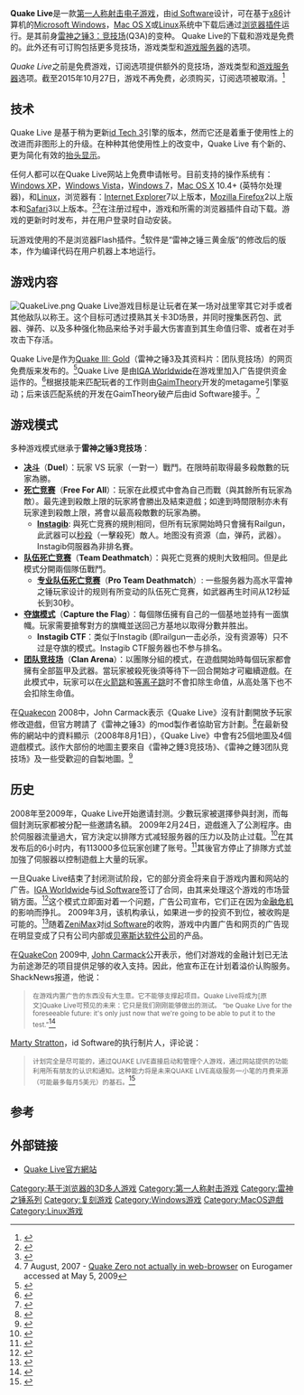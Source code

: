 {{NoteTA|G1=Games}}
{{Infobox VG
|title = Quake Live
| image = File:Quakelive logo 300.png
|platforms = [[微软|微软]][[Windows|Windows]] (Steam)，[[Mac_OS_X|Mac OS X]] (former)，[[Linux|Linux]] (former)<ref>[http://www.quakelive.com/#news/site_news/31851 QUAKE LIVE - News] {{Wayback|url=http://www.quakelive.com/#news/site_news/31851 |date=20090524174350 }} August 18, 2009</ref><ref>[http://www.tomshardware.com/news/quake-live-apple-linux-macosx,8495.html Quake Live Now on Linux and Mac OS X - Tom's Hardware] August 20, 2009</ref>
|developer = [[id_Software|id Software]]
|engine = [[id_Tech_3|id Tech 3]]（修改）
|genre = [[第一人称射击|第一人称射击]]
|modes = [[多人电子游戏|多人]]
}}
{{Portal|电子游戏|Gamepad.svg}}

'''Quake Live'''是一款[[第一人称射击|第一人称射击]][[电子游戏|电子游戏]]，由[[id_Software|id Software]]设计，可在基于[[x86|x86]]计算机的[[Microsoft_Windows|Microsoft Windows]]，[[Mac_OS_X|Mac OS X]]或[[Linux|Linux]]系统中下载后通过[[浏览器|浏览器]][[插件|插件]]运行。是其前身[[雷神之锤3|雷神之锤3：竞技场]](Q3A)的变种。
Quake Live的下载和游戏是免费的。此外还有可订购包括更多竞技场，游戏类型和[[游戏服务器|游戏服务器]]的选项。

''Quake Live''之前是免费游戏，订阅选项提供额外的竞技场，游戏类型和[[游戏服务器|游戏服务器]]选项。截至2015年10月27日，游戏不再免费，必须购买，订阅选项被取消。<ref name=pcgamer-quakelivenolongerfree>{{cite web|title=Quake Live is no longer free-to-play|url=http://www.pcgamer.com/quake-live-is-no-longer-free-to-play/|accessdate=October 28, 2015|date=October 27, 2015|archive-date=2017-11-16|archive-url=https://web.archive.org/web/20171116193007/http://www.pcgamer.com/quake-live-is-no-longer-free-to-play/|dead-url=no}}</ref>

== 技术 ==
Quake Live 是基于稍为更新[[id_Tech_3|id Tech 3]]引擎的版本，然而它还是着重于使用性上的改进而非图形上的升级。在种种其他使用性上的改变中，Quake Live 有个新的、更为简化有效的[[抬头显示器|抬头显示]]。

任何人都可以在Quake Live网站上免费申请帐号。目前支持的操作系统有：[[Windows_XP|Windows XP]]，[[Windows_Vista|Windows Vista]]，[[Windows_7|Windows 7]]，[[Mac_OS_X|Mac OS X]] 10.4+ (英特尔处理器)，和[[Linux|Linux]]，浏览器有：[[Internet_Explorer|Internet Explorer]]7以上版本，[[Mozilla_Firefox|Mozilla Firefox]]2以上版本和[[Safari|Safari]]3以上版本。<ref>{{cite web |url=http://pc.ign.com/articles/810/810595p1.html |title=Live at QuakeCon |author=Bozon |date=2007-08-03 |work=IGN |accessdate=2009-01-22 |archive-date=2008-07-06 |archive-url=https://web.archive.org/web/20080706235619/http://pc.ign.com/articles/810/810595p1.html |dead-url=no }}</ref><ref>{{cite web |url=http://www.joystiq.com/2009/02/25/carmack-quake-live-on-mac-linux-high-on-my-priority-list/ |title=Carmack: Quake Live on Mac, Linux 'high on my priority list' |author=Christopher Grant |date=2009-02-25 |accessdate=2009-02-26 |archive-url=https://web.archive.org/web/20090226151442/http://www.joystiq.com/2009/02/25/carmack-quake-live-on-mac-linux-high-on-my-priority-list/ |archive-date=2009-02-26 |dead-url=yes }}</ref>在注册过程中，游戏和所需的浏览器插件自动下载。游戏的更新时时发布，并在用户登录时自动安装。

玩游戏使用的不是浏览器Flash插件。<ref>7 August, 2007 - [http://www.eurogamer.net/articles/quake-zero-not-actually-in-web-browser Quake Zero not actually in web-browser] {{Wayback|url=http://www.eurogamer.net/articles/quake-zero-not-actually-in-web-browser |date=20090531115713 }} on Eurogamer accessed at May 5, 2009</ref>软件是“雷神之锤三黄金版”的修改后的版本，作为编译代码在用户机器上本地运行。

== 游戏内容 ==
[[File:QuakeLive.png|right]]
Quake Live游戏目标是让玩者在某一场对战里宰其它对手或者其他敌队以称王。这个目标可透过摸熟其关卡3D场景，并同时搜集医药包、武器、弹药、以及多种强化物品来给予对手最大伤害直到其生命值归零、或者在对手攻击下存活。

Quake Live是作为[[Quake_III_Arena|Quake III: Gold]]（雷神之锤3及其资料片：团队竞技场）的网页免费版来发布的。<ref>{{cite web |url=http://wire.ggl.com/2007/08/22/quakecon-2007-john-carmack-keynote-video/ |title=QuakeCon 2007: John Carmack keynote video |last=Ali |first=Mahmood |date=2007-08-22 |work=GGL Wire |accessdate=2009-01-22 |deadurl=yes |archiveurl=https://web.archive.org/web/20090201002224/http://wire.ggl.com/2007/08/22/quakecon-2007-john-carmack-keynote-video/ |archivedate=2009-02-01 }}</ref>Quake Live 是由[https://web.archive.org/web/20190416051819/http://www.igaworldwide.com/ IGA Worldwide]在游戏里加入广告提供资金运作的。<ref>{{cite web |url=http://www.joystiq.com/2008/02/20/gdc08-quake-zero-becomes-quake-live/ |title=GDC08: Quake Zero becomes Quake Live |last=Grant |first=Christopher |date=2008-02-20 |work=Joystiq |accessdate=2009-01-22 |archive-url=https://web.archive.org/web/20090130033633/http://www.joystiq.com/2008/02/20/gdc08-quake-zero-becomes-quake-live/ |archive-date=2009-01-30 |dead-url=yes }}</ref>根据技能来匹配玩者的工作则由[http://www.gaimtheory.com/ GaimTheory]{{Wayback|url=http://www.gaimtheory.com/ |date=20090510131353 }}开发的metagame引擎驱动；后来该匹配系统的开发在GaimTheory破产后由id Software接手。<ref>{{cite web |url=http://www.gaimtheory.com/portfolio/id_software |title=id Software |work=GaimTheory |accessdate=2009-01-22 |deadurl=yes |archiveurl=https://web.archive.org/web/20081226015736/http://www.gaimtheory.com/portfolio/id_software |archivedate=2008-12-26 }}</ref>

== 游戏模式 ==
多种游戏模式继承于'''雷神之锤3竞技场'''：

* '''[[决斗|决斗]]'''（'''Duel'''）：玩家 VS 玩家（一對一）戰鬥。在限時前取得最多殺敵數的玩家為勝。
* '''[[死亡竞赛|死亡竞赛]]'''（'''Free For All'''）：玩家在此模式中會為自己而戰（與其餘所有玩家為敵）。最先達到殺敵上限的玩家將會勝出及結束遊戲；如達到時間限制亦未有玩家達到殺敵上限，將會以最高殺敵數的玩家為勝。
** '''[[Instagib|Instagib]]''': 與死亡竞赛的規則相同，但所有玩家開始時只會擁有Railgun，此武器可以[[秒殺|秒殺]]（一擊殺死）敵人。地图没有资源（血，弹药，武器）。Instagib伺服器為非排名賽。
* '''[[队伍死亡竞赛|队伍死亡竞赛]]'''（'''Team Deathmatch'''）：與死亡竞赛的規則大致相同。但是此模式分開兩個隊伍戰鬥。
** '''[[专业队伍死亡竞赛|专业队伍死亡竞赛]]'''（'''Pro Team Deathmatch'''）: 一些服务器为高水平雷神之锤玩家设计的规则有所变动的队伍死亡竞赛，如武器再生时间从12秒延长到30秒。
* '''[[夺旗模式|夺旗模式]]'''（'''Capture the Flag'''）：每個隊伍擁有自己的一個基地並持有一面旗幟。玩家需要搶奪對方的旗幟並送回己方基地以取得分數并胜出。
** '''Instagib CTF'''：类似于Instagib (即railgun一击必杀，没有资源等）只不过是夺旗的模式。Instagib CTF服务器也不参与排名。
* '''[[团队竞技场|团队竞技场]]'''（'''Clan Arena'''）：以團隊分組的模式，在遊戲開始時每個玩家都會擁有全部盔甲及武器。當玩家被殺死後須等待下一回合開始才可繼續遊戲。在此模式中，玩家可以在[[Rocket_jumping|火箭跳]]和[[Rocket_jumping|等离子跳]]时不會扣除生命值，从高处落下也不会扣除生命值。

在[[Quakecon|Quakecon]] 2008中，John Carmack表示《Quake Live》沒有計劃開放予玩家修改遊戲，但官方聘請了《雷神之锤3》的mod製作者協助官方計劃。<ref>{{cite web |url=http://www.quakeunity.com/article=25 |title=id's Carmack & Stratton QuakeLive Interview |work=QuakeUnity.com |accessdate=2009-02-24 |archive-date=2009-02-27 |archive-url=https://web.archive.org/web/20090227162133/http://www.quakeunity.com/article=25 |dead-url=no }}</ref>在最新發佈的網站中的資料顯示（2008年8月1日），《Quake Live》中會有25個地圖及4個遊戲模式。該作大部份的地圖主要來自《雷神之錘3竞技场》、《雷神之錘3团队竞技场》及一些受歡迎的自製地圖。<ref>{{cite web |url=http://www.quakelive.com/noflash.html |title=Welcome to QUAKELIVE |work=Quakelive.com |accessdate=2009-01-22 |deadurl=yes |archiveurl=https://web.archive.org/web/20090121135931/http://www.quakelive.com/noflash.html |archivedate=2009-01-21 }}</ref>

== 历史 ==
2008年至2009年，Quake Live开始邀请封测。少數玩家被選擇參與封測，而每個封測玩家都被分配一些邀請名額。
2009年2月24日，遊戲進入了公測程序。由於伺服器流量過大，官方決定以排隊方式减轻服务器的压力以及防止过载。<ref>{{cite web |url=http://blog.wired.com/games/2009/02/quake-live-ente.html |title=Quake Live Enters Open Beta Feb. 24th |work=Wired |accessdate=2009-02-21 |archive-date=2009-02-23 |archive-url=https://web.archive.org/web/20090223172435/http://blog.wired.com/games/2009/02/quake-live-ente.html |dead-url=no }}</ref>在其发布后的6小时内，有113000多位玩家创建了账号。<ref>{{cite web |url=http://twitter.com/quakelive/status/1248194651 |title=Quake Live Twitter |accessdate=2009-02-25 |archive-date=2009-03-05 |archive-url=https://web.archive.org/web/20090305100132/http://twitter.com/quakelive/status/1248194651 |dead-url=no }}</ref>其後官方停止了排隊方式並加強了伺服器以控制遊戲上大量的玩家。

一旦Quake Live结束了封闭测试阶段，它的部分资金将来自于游戏内置和网站的广告。[https://web.archive.org/web/20190416051819/http://www.igaworldwide.com/ IGA Worldwide]与[[id_Software|id Software]]签订了合同，由其来处理这个游戏的市场营销方面。<ref>{{cite web |url=http://www.eurogamer.net/articles/iga-to-handle-quake-live-ads |title=IDA to handle Quake Live ads |work=EuroGamer.net |accessdate=2009-12-18 |archive-date=2009-02-21 |archive-url=https://web.archive.org/web/20090221023445/http://www.eurogamer.net/articles/iga-to-handle-quake-live-ads |dead-url=no }}</ref>这个模式立即面对着一个问题，广告公司宣布，它们正在因为[[2007年－2010年环球金融危机|金融危机]]的影响而挣扎。 2009年3月，该机构承认，如果进一步的投资不到位，被收购是可能的。<ref>{{cite web |url=http://games.venturebeat.com/2009/03/13/struggling-in-game-ad-firm-iga-worldwide-seeks-investments-or-possible-sale/ |title=Quake Live Ad Agency Faces Sale |work=GamesBeat |accessdate=2009-12-18 |deadurl=yes |archiveurl=https://archive.is/20100105165404/http://games.venturebeat.com/2009/03/13/struggling-in-game-ad-firm-iga-worldwide-seeks-investments-or-possible-sale/ |archivedate=2010-01-05 }}</ref>随着[[ZeniMax|ZeniMax]]对[[id_Software|id Software]]的收购，游戏中内置广告和网页的广告现在明显变成了只有公司内部或[[贝塞斯达软件公司|贝塞斯达软件公司]]的产品。

在[[QuakeCon|QuakeCon]] 2009中, [[John_Carmack|John Carmack]]公开表示，他们对游戏的金融计划已无法为前途渺茫的项目提供足够的收入支持。因此，他宣布正在计划着溢价认购服务。 ShackNews报道，他说：

<blockquote>
<small>在游戏内置广告的东西没有大生意。它不能够支撑起项目。Quake Live将成为[原文]Quake Live可预见的未来：它只是我们刚刚能够做出的测试。 “be Quake Live for the foreseeable future: it's only just now that we're going to be able to put it to the test.”</small><ref>{{cite web |url=http://www.shacknews.com/onearticle.x/59998 |title=Quake Live Premium Service Planned |work=ShackNews.com |accessdate=2009-12-18 |archive-date=2009-12-07 |archive-url=https://web.archive.org/web/20091207135359/http://www.shacknews.com/onearticle.x/59998 |dead-url=no }}</ref>
</blockquote>

[[Marty_Stratton|Marty Stratton]]，id Software的执行制片人，评论说：

<blockquote>
<small>计划完全是尽可能的，通过QUAKE LIVE直接启动和管理个人游戏，通过网站提供的功能利用所有朋友的认识和通知。这种能力将是未来QUAKE LIVE高级服务一小笔的月费来源（可能最多每月5美元）的基石。</small><ref>{{cite web |url=http://www.quakelive.com/forum/showthread.php?t=11016 |title=Quake Live Dev Blog |work=QuakeLive.com |accessdate=2009-12-18 |deadurl=yes |archiveurl=https://web.archive.org/web/20090228033150/http://www.quakelive.com/forum/showthread.php?t=11016 |archivedate=2009-02-28 }}</ref>
</blockquote>
== 参考 ==
{{reflist|30em}}

== 外部链接 ==
* [http://www.quakelive.com Quake Live官方網站]{{Wayback|url=http://www.quakelive.com/ |date=20090524174350 }}

{{雷神之锤}}

[[Category:基于浏览器的3D多人游戏|Category:基于浏览器的3D多人游戏]]
[[Category:第一人称射击游戏|Category:第一人称射击游戏]]
[[Category:雷神之锤系列|Category:雷神之锤系列]]
[[Category:复刻游戏|Category:复刻游戏]]
[[Category:Windows游戏|Category:Windows游戏]]
[[Category:MacOS遊戲|Category:MacOS遊戲]]
[[Category:Linux游戏|Category:Linux游戏]]